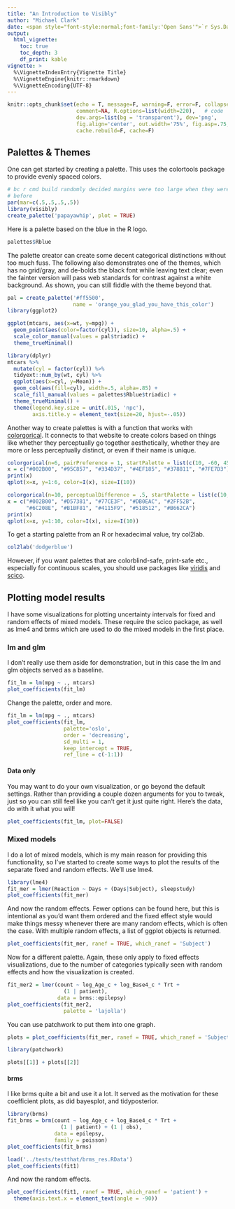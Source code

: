 ```yaml
---
title: "An Introduction to Visibly"
author: "Michael Clark"
date: <span style="font-style:normal;font-family:'Open Sans'">`r Sys.Date()`</span>
output:
  html_vignette:
    toc: true
    toc_depth: 3
    df_print: kable
vignette: >
  %\VignetteIndexEntry{Vignette Title}
  %\VignetteEngine{knitr::rmarkdown}
  %\VignetteEncoding{UTF-8}
---
```


```r
knitr::opts_chunk$set(echo = T, message=F, warning=F, error=F, collapse = TRUE,
                      comment=NA, R.options=list(width=220),   # code 
                      dev.args=list(bg = 'transparent'), dev='png',                                 # viz
                      fig.align='center', out.width='75%', fig.asp=.75,                 
                      cache.rebuild=F, cache=F)                                                         # cache
```




## Palettes & Themes

One can get started by creating a palette. This uses the <span class="pack">colortools</span> package to provide evenly spaced colors.

```r
# bc r cmd build randomly decided margins were too large when they were okay
# before
par(mar=c(.5,.5,.5,.5))
library(visibly)
create_palette('papayawhip', plot = TRUE)
```

Here is a palette based on the blue in the R logo.

```r
palettes$Rblue
```


The palette creator can create some decent categorical distinctions without too much fuss. The following also demonstrates one of the themes, which has no grid/gray, and de-bolds the black font while leaving text clear; even the fainter version will pass web standards for contrast against a white background. As shown, you can still fiddle with the theme beyond that.

```r
pal = create_palette('#ff5500', 
                     name = 'orange_you_glad_you_have_this_color')
library(ggplot2)

ggplot(mtcars, aes(x=wt, y=mpg)) +
  geom_point(aes(color=factor(cyl)), size=10, alpha=.5) +
  scale_color_manual(values = pal$triadic) +
  theme_trueMinimal()
```

```r
library(dplyr)
mtcars %>% 
  mutate(cyl = factor(cyl)) %>% 
  tidyext::num_by(wt, cyl) %>% 
  ggplot(aes(x=cyl, y=Mean)) +
  geom_col(aes(fill=cyl), width=.5, alpha=.85) +
  scale_fill_manual(values = palettes$Rblue$triadic) +
  theme_trueMinimal() +
  theme(legend.key.size = unit(.015, 'npc'),
        axis.title.y = element_text(size=20, hjust=-.05))
```


Another way to create palettes is with a function that works with [colorgorical](http://vrl.cs.brown.edu/color).  It connects to that website to create colors based on things like whether they perceptually go together aesthetically, whether they are more or less perceptually distinct, or even if their name is unique.

```r
colorgorical(n=6, pairPreference = 1, startPalette = list(c(10, -60, 45)), output = 'hex')
x = c("#002B00", "#95C857", "#334D37", "#4EF185", "#378811", "#7FE7D3")
print(x)
qplot(x=x, y=1:6, color=I(x), size=I(10))
```

```r
colorgorical(n=10, perceptualDifference = .5, startPalette = list(c(10, -60, 45)), output = 'hex')
x = c("#002B00", "#D57381", "#77CE3F", "#DB0EAC", "#2FF52B", 
      "#6C208E", "#B1BF81", "#4115F9", "#518512", "#B662CA")
print(x)
qplot(x=x, y=1:10, color=I(x), size=I(10))
```

To get a starting palette from an R or hexadecimal value, try <span class="pack">col2lab</span>.

```r
col2lab('dodgerblue')
```



However, if you want palettes that are colorblind-safe, print-safe etc., especially for continuous scales, you should use packages like [viridis](https://github.com/sjmgarnier/viridis) and [scico](https://github.com/thomasp85/scico).



## Plotting model results

I have some visualizations for plotting uncertainty intervals for fixed and random effects of mixed models.  These require the <span class="pack">scico</span> package, as well as <span class="pack">lme4</span> and <span class="pack">brms</span> which are used to do the mixed models in the first place.

### lm and glm

I don't really use them aside for demonstration, but in this case the <span class="objclass">lm</span> and <span class="objclass">glm</span> objects served as a baseline.

```r
fit_lm = lm(mpg ~ ., mtcars)
plot_coefficients(fit_lm)
```

Change the palette, order and more.

```r
fit_lm = lm(mpg ~ ., mtcars)
plot_coefficients(fit_lm, 
                  palette='oslo', 
                  order = 'decreasing', 
                  sd_multi = 1,
                  keep_intercept = TRUE,
                  ref_line = c(-1:1))
```

#### Data only

You may want to do your own visualization, or go beyond the default settings. Rather than providing a couple dozen arguments for you to tweak, just so you can still feel like you can't get it just quite right.  Here's the data, do with it what you will!

```r
plot_coefficients(fit_lm, plot=FALSE)
```


### Mixed models

I do a lot of mixed models, which is my main reason for providing this functionality, so I've started to create some ways to plot the results of the separate fixed and random effects.  We'll use <span class="pack">lme4</span>.

```r
library(lme4)
fit_mer = lmer(Reaction ~ Days + (Days|Subject), sleepstudy)
plot_coefficients(fit_mer)
```

And now the random effects. Fewer options can be found here, but this is intentional as you'd want them ordered and the fixed effect style would make things messy whenever there are many random effects, which is often the case. With multiple random effects, a list of ggplot objects is returned.

```r
plot_coefficients(fit_mer, ranef = TRUE, which_ranef = 'Subject')
```

Now for a different palette.  Again, these only apply to fixed effects visualizations, due to the number of categories typically seen with random effects and how the visualization is created.

```r
fit_mer2 = lmer(count ~ log_Age_c + log_Base4_c * Trt + 
                  (1 | patient), 
                data = brms::epilepsy)
plot_coefficients(fit_mer2, 
                  palette = 'lajolla')
```

You can use <span class="pack">patchwork</span> to put them into one graph.

```r
plots = plot_coefficients(fit_mer, ranef = TRUE, which_ranef = 'Subject')

library(patchwork)

plots[[1]] + plots[[2]]
```




#### brms

I like <span class="pack">brms</span> quite a bit and use it a lot. It served as the motivation for these coefficient plots, as did <span class="pack">bayesplot</span>, and <span class="pack">tidyposterior</span>.

```r
library(brms)
fit_brms = brm(count ~ log_Age_c + log_Base4_c * Trt + 
                 (1 | patient) + (1 | obs), 
               data = epilepsy,
               family = poisson)
plot_coefficients(fit_brms)
```

```r
load('../tests/testthat/brms_res.RData')
plot_coefficients(fit1)
```

And now the random effects.

```r
plot_coefficients(fit1, ranef = TRUE, which_ranef = 'patient') +
  theme(axis.text.x = element_text(angle = -90))
```

